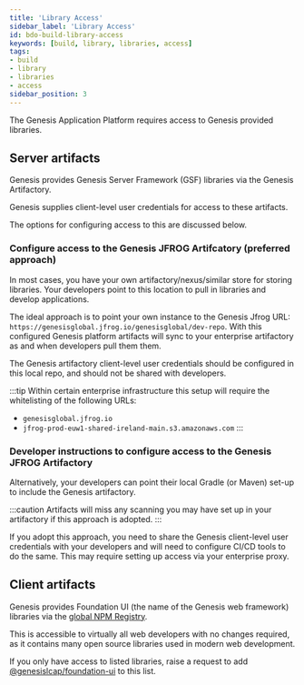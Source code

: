 ```yaml
---
title: 'Library Access'
sidebar_label: 'Library Access'
id: bdo-build-library-access
keywords: [build, library, libraries, access]
tags:
- build
- library
- libraries
- access
sidebar_position: 3
---
```


The Genesis Application Platform requires access to Genesis provided libraries. 

## Server artifacts

Genesis provides Genesis Server Framework (GSF) libraries via the Genesis Artifactory.

Genesis supplies client-level user credentials for access to these artifacts.

The options for configuring access to this are discussed below.

### Configure access to the Genesis JFROG Artifcatory (preferred approach)

In most cases, you have your own artifactory/nexus/similar store for storing libraries. Your developers point to this location to pull in libraries and develop applications.

The ideal approach is to point your own instance to the Genesis Jfrog URL: `https://genesisglobal.jfrog.io/genesisglobal/dev-repo`. With this configured Genesis platform artifacts will sync to your enterprise artifactory as and when developers pull them them.

The Genesis artifactory client-level user credentials should be configured in this local repo, and should not be shared with developers.

:::tip
Within certain enterprise infrastructure this setup will require the whitelisting of the following URLs:
- `genesisglobal.jfrog.io`
- `jfrog-prod-euw1-shared-ireland-main.s3.amazonaws.com`
:::

### Developer instructions to configure access to the Genesis JFROG Artifactory

Alternatively, your developers can point their local Gradle (or Maven) set-up to include the Genesis artifactory.

:::caution
Artifacts will miss any scanning you may have set up in your artifactory if this approach is adopted.
:::

If you adopt this approach, you need to share the Genesis client-level user credentials with your developers and will need to configure CI/CD tools to do the same. This may require setting up access via your enterprise proxy. 

## Client artifacts

Genesis provides Foundation UI (the name of the Genesis web framework) libraries via the [global NPM Registry](https://www.npmjs.com/package/@genesislcap/foundation-ui).

This is accessible to virtually all web developers with no changes required, as it contains many open source libraries used in modern web development. 

If you only have access to listed libraries, raise a request to add [@genesislcap/foundation-ui](https://www.npmjs.com/package/@genesislcap/foundation-ui) to this list.